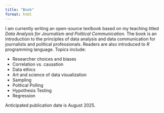 ```yaml
---
title: "Book"
format: html
---
```


I am currently writing an open-source textbook based on my teaching titled *Data Analysis for Journalism and Political Communication*. The book is an introduction to the principles of data analysis and data communication for journalists and political professionals. Readers are also introduced to *R* programming language. Topics include:

* Researcher choices and biases
* Correlation vs. causation
* Data ethics
* Art and science of data visualization
* Sampling
* Political Polling
* Hypothesis Testing
* Regression

Anticipated publication date is August 2025.
